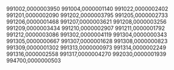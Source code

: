 991002,0000003950
991004,0000001140
991022,0000002402
991201,0000002090
991202,0000003795
991205,0000002733
991206,0000001468
991207,0000003621
991208,0000003256
991209,0000003434
991210,0000002907
991211,0000001792
991212,0000003086
991302,0000004119
991304,0000000343
991305,0000000667
991307,0000001628
991308,0000000823
991309,0000001302
991313,0000000973
991314,0000002249
991316,0000002558
991317,0000004270
992030,0000001939
994700,0000000503
